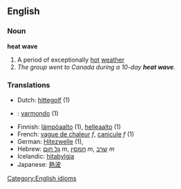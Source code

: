 ==English==

===Noun===
'''heat wave'''
#A period of exceptionally [[hot]] [[weather]]
#''The group went to Canada during a 10-day '''heat wave'''.''

===Translations===
*Dutch: [[hittegolf]] (1)
*{{eo}}: [[varmondo]] (1)
*Finnish: [[lämpöaalto]] (1), [[helleaalto]] (1)
*French: [[vague de chaleur]] ''f'', [[canicule]] ''f'' (1)
*German: [[Hitezwelle]] (1), 
*Hebrew: [[גל חום]] ''m'', [[חמסין]] ''m'', [[שרב]] ''m''
*Icelandic: [[hitabylgja]]
*Japanese: [[熱波]]

[[Category:English idioms]]
